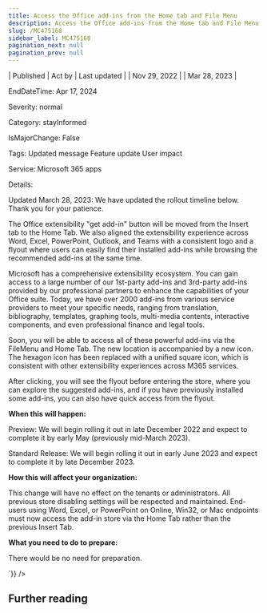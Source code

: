 ```yaml
---
title: Access the Office add-ins from the Home tab and File Menu
description: Access the Office add-ins from the Home tab and File Menu
slug: /MC475168
sidebar_label: MC475168
pagination_next: null
pagination_prev: null
---
```



| Published | Act by | Last updated |
| Nov 29, 2022 |  | Mar 28, 2023 |

EndDateTime: Apr 17, 2024

Severity: normal

Category: stayInformed

IsMajorChange: False

Tags: Updated message Feature update User impact

Service: Microsoft 365 apps

Details: 

<div dangerouslySetInnerHTML={{__html:`
<p>Updated March 28, 2023: We have updated the rollout timeline below. Thank you for your patience.</p><p>The Office extensibility "get add-in" button will be moved from the Insert tab to the Home Tab. We also aligned the extensibility experience across Word, Excel, PowerPoint, Outlook, and Teams with a consistent logo and a flyout where users can easily find their installed add-ins while browsing the recommended add-ins at the same time.&nbsp;<br></p><p>Microsoft has a comprehensive extensibility ecosystem. You can gain access to a large number of our 1st-party add-ins and 3rd-party add-ins provided by our professional partners to enhance the capabilities of your Office suite. Today, we have over 2000 add-ins from various service providers to meet your specific needs, ranging from translation, bibliography, templates, graphing tools, multi-media contents, interactive components, and even professional finance and legal tools.&nbsp;</p><p>Soon, you will be able to access all of these powerful add-ins via the FileMenu and Home Tab. The new location is accompanied by a new icon. The hexagon icon has been replaced with a unified square icon, which is consistent with other extensibility experiences across M365 services.&nbsp;</p><p>After clicking, you will see the flyout before entering the store, where you can explore the suggested add-ins, and if you have previously installed some add-ins, you can also have quick access from the flyout.&nbsp;</p><p><b>When this will happen:</b></p><p>Preview: We will begin rolling it out in late December 2022 and expect to complete it by early May (previously mid-March 2023).&nbsp;</p><p>Standard Release: We will begin rolling it out in early June 2023 and expect to complete it by late December 2023.&nbsp;</p><p><b>How this will affect your organization:</b></p><p>This change will have no effect on the tenants or administrators. All previous store disabling settings will be respected and maintained. End-users using Word, Excel, or PowerPoint on Online, Win32, or Mac endpoints must now access the add-in store via the Home Tab rather than the previous Insert Tab.&nbsp;<br></p><p><b>What you need to do to prepare:</b></p><p>There would be no need for preparation.&nbsp;&nbsp;</p>
`}} />

## Further reading

